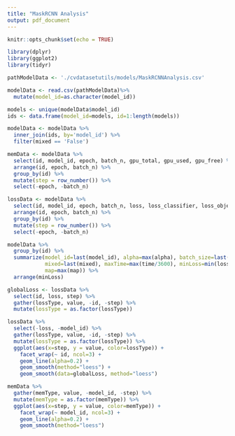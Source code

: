 ```yaml
---
title: "MaskRCNN Analysis"
output: pdf_document
---
```


```r
knitr::opts_chunk$set(echo = TRUE)

library(dplyr)
library(ggplot2)
library(tidyr)
```

```r
pathModelData <- './cvdatasetutils/models/MaskRCNNAnalysis.csv'

modelData <- read.csv(pathModelData)%>%
  mutate(model_id=as.character(model_id))

models <- unique(modelData$model_id)
ids <- data.frame(model_id=models, id=1:length(models))

modelData <- modelData %>%
  inner_join(ids, by='model_id') %>%
  filter(mixed == 'False')

memData <- modelData %>%
  select(id, model_id, epoch, batch_n, gpu_total, gpu_used, gpu_free) %>%
  arrange(id, epoch, batch_n) %>%
  group_by(id) %>%
  mutate(step = row_number()) %>%
  select(-epoch, -batch_n)

lossData <- modelData %>%
  select(id, model_id, epoch, batch_n, loss, loss_classifier, loss_objectness, loss_mask, loss_box_reg, loss_rpn_box_reg) %>%
  arrange(id, epoch, batch_n) %>%
  group_by(id) %>%
  mutate(step = row_number()) %>%
  select(-epoch, -batch_n)
```

```r
modelData %>%
  group_by(id) %>%
  summarize(model_id=last(model_id), alpha=max(alpha), batch_size=last(batch_size), real_batch=last(batch_size)*last(batch_accumulator), 
            mixed=last(mixed), maxTime=max(time/3600), minLoss=min(loss)/min(batch_accumulator), maxGpu=max(gpu_total),
            map=max(map)) %>%
  arrange(minLoss)
```

```r
globalLoss <- lossData %>%
  select(id, loss, step) %>%
  gather(lossType, value, -id, -step) %>%
  mutate(lossType = as.factor(lossType))

lossData %>%
  select(-loss, -model_id) %>%
  gather(lossType, value, -id, -step) %>%
  mutate(lossType = as.factor(lossType)) %>%
  ggplot(aes(x=step, y = value, color=lossType)) +
    facet_wrap(~ id, ncol=3) +
    geom_line(alpha=0.2) +
    geom_smooth(method="loess") +
    geom_smooth(data=globalLoss, method="loess")
```


```r
memData %>%
  gather(memType, value, -model_id, -step) %>%
  mutate(memType = as.factor(memType)) %>%
  ggplot(aes(x=step, y = value, color=memType)) +
    facet_wrap(~ model_id, ncol=3) +
    geom_line(alpha=0.2) +
    geom_smooth(method="loess")
```